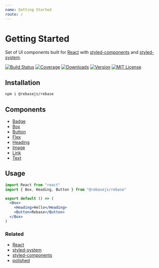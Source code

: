 ```yaml
---
name: Getting Started
route: /
---
```



# Getting Started

Set of UI components built for [React][] with [styled-components][] and [styled-system][].

[![Build Status][badge]][travis]
[![Coverage][coverage-badge]][coverage]
[![Downloads][downloads-badge]][npm]
[![Version][version-badge]][npm]
[![MIT License][license-badge]](LICENSE.md)

[badge]: https://flat.badgen.net/travis/rebasejs/rebase/master
[travis]: https://travis-ci.org/rebasejs/rebase
[coverage-badge]: https://flat.badgen.net/codecov/c/github/rebasejs/rebase
[coverage]: https://codecov.io/github/rebasejs/rebase
[downloads-badge]: https://flat.badgen.net/npm/dw/@rebasejs/rebase
[version-badge]: https://flat.badgen.net/npm/v/@rebasejs/rebase
[license-badge]: https://flat.badgen.net/badge/license/MIT/blue
[npm]: https://npmjs.com/package/@rebasejs/rebase

## Installation

```bash
npm i @rebasejs/rebase
```

## Components

- [Badge](/components/badge)
- [Box](/components/box)
- [Button](/components/button)
- [Flex](/components/flex)
- [Heading](/components/heading)
- [Image](/components/image)
- [Link](/components/link)
- [Text](/components/text)

## Usage

```jsx
import React from "react"
import { Box, Heading, Button } from "@rebasejs/rebase"

export default () => (
  <Box>
    <Heading>Hello</Heading>
    <Button>Rebase</Button>
  </Box>
)
```

### Related

- [React][]
- [styled-system][]
- [styled-components][]
- [polished][]

[https://rebasejs.com]: https://rebasejs.com
[react]: https://reactjs.org/
[styled-components]: https://www.styled-components.com/
[styled-system]: https://styled-system.com/
[polished]: https://polished.js.org/
